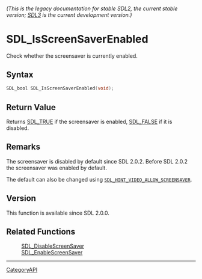 ====== (This is the legacy documentation for stable SDL2, the current stable version; [https://wiki.libsdl.org/SDL3/ SDL3] is the current development version.) ======
= SDL_IsScreenSaverEnabled =

Check whether the screensaver is currently enabled.

== Syntax ==

<syntaxhighlight lang='c'>
SDL_bool SDL_IsScreenSaverEnabled(void);
</syntaxhighlight>

== Return Value ==

Returns [[SDL_TRUE]] if the screensaver is enabled, [[SDL_FALSE]] if it is
disabled.

== Remarks ==

The screensaver is disabled by default since SDL 2.0.2. Before SDL 2.0.2
the screensaver was enabled by default.

The default can also be changed using
<code>[[SDL_HINT_VIDEO_ALLOW_SCREENSAVER]]</code>.

== Version ==

This function is available since SDL 2.0.0.

== Related Functions ==

:[[SDL_DisableScreenSaver]]
:[[SDL_EnableScreenSaver]]

----
[[CategoryAPI]]


